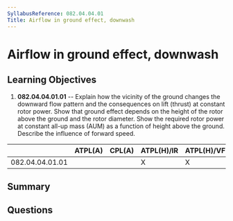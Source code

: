```yaml
---
SyllabusReference: 082.04.04.01
Title: Airflow in ground effect, downwash
---
```


# Airflow in ground effect, downwash

## Learning Objectives

1.  **082.04.04.01.01** -- Explain how the vicinity of the ground changes the
    downward flow pattern and the consequences on lift (thrust) at constant rotor
    power. Show that ground effect depends on the height of the rotor above the
    ground and the rotor diameter. Show the required rotor power at constant
    all-up mass (AUM) as a function of height above the ground. Describe the
    influence of forward speed.

|                 | ATPL(A) | CPL(A) | ATPL(H)/IR | ATPL(H)/VFR | CPL(H) | IR | CBIR(A) |
| --------------- | ------- | ------ | ---------- | ----------- | ------ | -- | ------- |
| 082.04.04.01.01 |         |        | X          | X           | X      |    |         |

## Summary

## Questions
